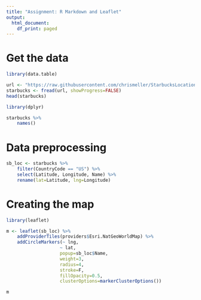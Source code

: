 ```yaml
---
title: "Assignment: R Markdown and Leaflet"
output:
  html_document:
    df_print: paged
---
```


# Get the data

```r
library(data.table)

url <- "https://raw.githubusercontent.com/chrismeller/StarbucksLocations/master/stores.csv"
starbucks <- fread(url, showProgress=FALSE)
head(starbucks)
```

```r
library(dplyr)

starbucks %>%
    names()
```

# Data preprocessing

```r
sb_loc <- starbucks %>% 
    filter(CountryCode == "US") %>% 
    select(Latitude, Longitude, Name) %>% 
    rename(lat=Latitude, lng=Longitude)
```

# Creating the map

```r
library(leaflet)

m <- leaflet(sb_loc) %>%
    addProviderTiles(providers$Esri.NatGeoWorldMap) %>%
    addCircleMarkers(~ lng,
                    ~ lat,
                    popup=sb_loc$Name,
                    weight=3,
                    radius=4,
                    stroke=F,
                    fillOpacity=0.5,
                    clusterOptions=markerClusterOptions())

m
```